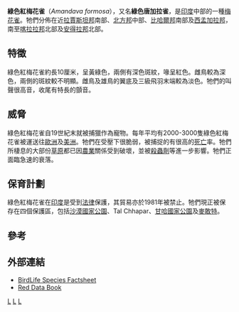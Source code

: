 {{Speciesbox
| taxon = Amandava formosa
| image = Green_Munia_pair.jpg
| status = VU
| status_system = iucn3.1
| status_ref = <ref name=IUCN>{{IUCN2008|assessors=BirdLife International|year=2008|title=Amandava formosa|id=149381|downloaded=2009-05-12}}</ref>
| binomial_authority = ([[約翰·萊瑟姆|Latham]], 1790)
}}

'''綠色紅梅花雀'''（''Amandava formosa''），又名'''綠色唐加拉雀'''，是[[印度|印度]]中部的一種[[梅花雀|梅花雀]]。牠們分佈在近[[拉賈斯坦邦|拉賈斯坦邦]]南部、[[北方邦|北方邦]]中部、[[比哈爾邦|比哈爾邦]]南部及[[西孟加拉邦|西孟加拉邦]]，南至[[喀拉拉邦|喀拉拉邦]]北部及[[安得拉邦|安得拉邦]]北部。

==特徵==
綠色紅梅花雀約長10厘米，呈黃綠色，兩側有深色斑紋，喙呈紅色。雌鳥較為深色，兩側的斑紋較不明顯。雌鳥及雄鳥的翼底及三級飛羽末端較為淡色。牠們的叫聲很高音，收尾有特長的顫音。

==威脅==
綠色紅梅花雀自19世紀末就被捕獵作為寵物。每年平均有2000-3000隻綠色紅梅花雀被運送往[[歐洲|歐洲]]及[[美洲|美洲]]。牠們在受壓下很脆弱，被捕捉的有很高的[[死亡|死亡]]率。牠們所棲息的大部份[[草原|草原]]都已因[[農業|農業]]關係受到破壞，並被[[殺蟲劑|殺蟲劑]]等進一步影響。牠們正面臨急速的衰落。

==保育計劃==
綠色紅梅花雀在[[印度|印度]]是受到[[法律|法律]]保護，其貿易亦於1981年被禁止。牠們現正被保存在四個保護區，包括[[沙漠國家公園|沙漠國家公園]]、Tal Chhapar、[[甘哈國家公園|甘哈國家公園]]及[[麥敢特|麥敢特]]。

==參考==
{{reflist}}

==外部連結==
* [http://www.birdlife.org/datazone/species/index.html?action=SpcHTMDetails.asp&sid=8664&m=0 BirdLife Species Factsheet] {{Wayback|url=http://www.birdlife.org/datazone/species/index.html?action=SpcHTMDetails.asp&sid=8664&m=0 |date=20090102223525 }}
* [https://web.archive.org/web/20071204231801/http://www.rdb.or.id/detailbird.php?id=6 Red Data Book]
{{Taxonbar}}
[[Category:1790年描述的鸟类|L]]
[[Category:梅花雀科|L]]
[[Category:印度鸟类|L]]